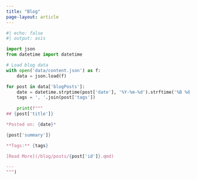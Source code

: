 ```yaml
---
title: "Blog"
page-layout: article
---
```


```python
#| echo: false
#| output: asis

import json
from datetime import datetime

# Load blog data
with open('data/content.json') as f:
    data = json.load(f)

for post in data['blogPosts']:
    date = datetime.strptime(post['date'], '%Y-%m-%d').strftime('%B %d, %Y')
    tags = ', '.join(post['tags'])
    
    print(f"""
## {post['title']}

*Posted on: {date}*

{post['summary']}

**Tags:** {tags}

[Read More](/blog/posts/{post['id']}.qmd)

---
""")
```
